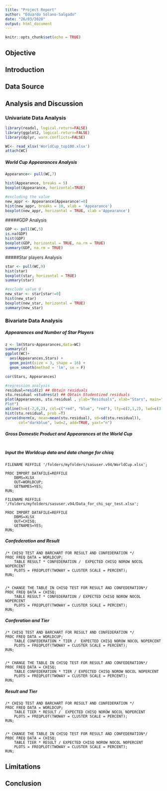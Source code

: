 ```yaml
---
title: "Project Report"
author: "Eduardo Solano-Salgado"
date: "26/03/2020"
output: html_document
---
```

```r
knitr::opts_chunk$set(echo = TRUE)
```
## Objective


## Introduction


## Data Source


## Analysis and Discussion


### Univariate Data Analysis

```r
library(readxl, logical.return=FALSE)
library(ggplot2, logical.return=FALSE)
library(dplyr, warn.conflicts=FALSE)

WC<- read_xlsx('WorldCup_top100.xlsx')
attach(WC)
```

##### World Cup Appearances Analysis
```r
Appearance<- pull(WC,7)

hist(Appearance, breaks = 5)
boxplot(Appearance, horizontal=TRUE)

#excluding the value
new_appr <- Appearance[Appearance!=0]
hist(new_appr, breaks = 10, xlab = 'Appearance')
boxplot(new_appr, horizontal = TRUE, xlab ='Appearance')
```
#####GDP Analysis
```r
GDP <- pull(WC,5)
is.na(GDP)
hist(GDP)
boxplot(GDP, horizontal = TRUE, na.rm = TRUE)
summary(GDP, na.rm = TRUE)
```
#####Star players Analysis
```r
star <- pull(WC,9)
hist(star)
boxplot(star, horizontal = TRUE)
summary(star)

#exclude value 0
new_star <- star[star!=0]
hist(new_star)
boxplot(new_star, horizontal = TRUE)
summary(new_star)
```
### Bivariate Data Analysis

##### Appearances and Number of Star Players
```r
z <- lm(Stars~Appearances,data=WC)
summary(z)
ggplot(WC)+ 
  aes(Appearances,Stars) +
  geom_point(size = 3, shape = 16) +
  geom_smooth(method = 'lm', se = F)

cor(Stars, Appearances)

#regression analysis
residual=resid(z) ## Obtain residuals
stu.residual =studres(z) ## Obtain Studentized residuals
plot(Appearances, stu.residual , ylab="Residuals", xlab="Stars", main="Studentized Residual
Plot")
abline(h=c(-2,0,2), col=c("red", "blue", "red"), lty=c(2,1,2), lwd=c(3,2,3))
hist(stu.residual, prob =T)
curve(dnorm(x, mean=mean(stu.residual), sd=sd(stu.residual)), 
      col="darkblue", lwd=2, add=TRUE, yaxt="n")
```

##### Gross Domestic Product and Appearances at the World Cup
```r

```
##### Input the Worldcup data and data change for chisq
```SAS
FILENAME REFFILE '/folders/myfolders/sasuser.v94/WorldCup.xlsx';

PROC IMPORT DATAFILE=REFFILE
	DBMS=XLSX
	OUT=WORLDCUP;
	GETNAMES=YES;
RUN;

FILENAME REFFILE '/folders/myfolders/sasuser.v94/Data_for_chi_sqr_test.xlsx';

PROC IMPORT DATAFILE=REFFILE
	DBMS=XLSX
	OUT=CHISQ;
	GETNAMES=YES;
RUN;
```
##### Confederation and Result
```SAS
/* CHISQ TEST AND BARCHART FOR RESULT AND CONFEDERATION */
PROC FREQ DATA = WORLDCUP;
	TABLE RESULT * CONFEDERATION /  EXPECTED CHISQ NOROW NOCOL NOPERCENT
	PLOTS = FREQPLOT(TWOWAY = CLUSTER SCALE = PERCENT);
RUN;


/* CHANGE THE TABLE IN CHISQ TEST FOR RESULT AND CONFEDERATION*/
PROC FREQ DATA = CHISQ;
	TABLE RESULT * CONFEDERATION / EXPECTED CHISQ NOROW NOCOL NOPERCENT
	PLOTS = FREQPLOT(TWOWAY = CLUSTER SCALE = PERCENT);
RUN;
```

##### Conferation and Tier
```SAS
/* CHISQ TEST AND BARCHART FOR RESULT AND CONFEDERATION */
PROC FREQ DATA = WORLDCUP;
	TABLE CONFEDERATION * TIER /  EXPECTED CHISQ NOROW NOCOL NOPERCENT
	PLOTS = FREQPLOT(TWOWAY = CLUSTER SCALE = PERCENT);
RUN;


/* CHANGE THE TABLE IN CHISQ TEST FOR RESULT AND CONFEDERATION*/
PROC FREQ DATA = CHISQ;
	TABLE CONFEDERATION * TIER / EXPECTED CHISQ NOROW NOCOL NOPERCENT
	PLOTS = FREQPLOT(TWOWAY = CLUSTER SCALE = PERCENT);
RUN;
```

##### Result and Tier
```SAS
/* CHISQ TEST AND BARCHART FOR RESULT AND CONFEDERATION */
PROC FREQ DATA = WORLDCUP;
	TABLE TIER * RESULT /  EXPECTED CHISQ NOROW NOCOL NOPERCENT
	PLOTS = FREQPLOT(TWOWAY = CLUSTER SCALE = PERCENT);
RUN;


/* CHANGE THE TABLE IN CHISQ TEST FOR RESULT AND CONFEDERATION*/
PROC FREQ DATA = CHISQ;
	TABLE TIER * RESULT / EXPECTED CHISQ NOROW NOCOL NOPERCENT
	PLOTS = FREQPLOT(TWOWAY = CLUSTER SCALE = PERCENT);
RUN;
```

## Limitations


## Conclusion

